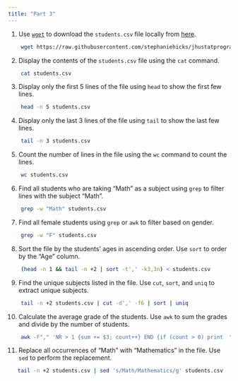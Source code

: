 ```yaml
---
title: "Part 3"
---
```


1.  Use [`wget`](https://www.gnu.org/software/wget) to download the `students.csv` file locally from [here](https://github.com/stephaniehicks/jhustatprogramming2024/blob/main/projects/01-project/students.csv).

```bash
    wget https://raw.githubusercontent.com/stephaniehicks/jhustatprogramming2024/refs/heads/main/projects/01-project/students.csv
```

2.  Display the contents of the `students.csv` file using the `cat` command.

```bash
    cat students.csv
```

3.  Display only the first 5 lines of the file using `head` to show the first few lines.

```bash
    head -n 5 students.csv
```

4.  Display only the last 3 lines of the file using `tail` to show the last few lines.

```bash
    tail -n 3 students.csv
```

5.  Count the number of lines in the file using the `wc` command to count the lines.

```bash
    wc students.csv
```

6.  Find all students who are taking “Math” as a subject using `grep` to filter lines with the subject “Math”.

```bash
    grep -w "Math" students.csv
```

7.  Find all female students using `grep` or `awk` to filter based on gender.

```bash
    grep -w "F" students.csv
```

8.  Sort the file by the students’ ages in ascending order. Use `sort` to order by the “Age” column.

```bash
    (head -n 1 && tail -n +2 | sort -t',' -k3,3n) < students.csv
```

9.  Find the unique subjects listed in the file. Use `cut`, `sort`, and `uniq` to extract unique subjects.

```bash
    tail -n +2 students.csv | cut -d',' -f6 | sort | uniq
```

10. Calculate the average grade of the students. Use `awk` to sum the grades and divide by the number of students.

```bash
    awk -F"," 'NR > 1 {sum += $3; count++} END {if (count > 0) print  "Average Grade: ", sum/count}' students.csv
```

11. Replace all occurrences of “Math” with “Mathematics” in the file. Use `sed` to perform the replacement.

```bash
   tail -n +2 students.csv | sed 's/Math/Mathematics/g' students.csv
```
